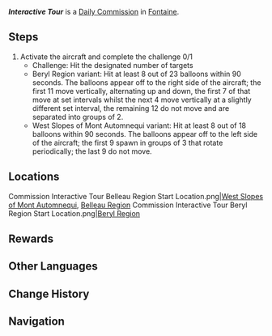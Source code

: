 {{Quest Infobox
|id            = 32590; 32591
|image         = Commission Interactive Tour.png
|type          = Commission
|region        = Fontaine
|area          = 
|npc           = <!--If the commission is an NPC commission-->
|requirement   = <!--Any quest that needs to be completed first-->
|startLocation = [[Beryl Region]], [[Fontaine]]
|startLocation2 = [[West Slopes of Mont Automnequi]], Fontaine
|otherRewards  = *AR-Dependent Rewards
|characters    = Traveler
}}
'''''Interactive Tour''''' is a [[Daily Commission]] in [[Fontaine]].

==Steps==
{{Quest Description|Activate the "[[The Miraculous Antoine Roger Aircraft|Antoine Roger Aircraft]]" and hit 8 targets within the time limit.}}
# Activate the aircraft and complete the challenge 0/1
#* Challenge: Hit the designated number of targets
#* Beryl Region variant: Hit at least 8 out of 23 balloons within 90 seconds. The balloons appear off to the right side of the aircraft; the first 11 move vertically, alternating up and down, the first 7 of that move at set intervals whilst the next 4 move vertically at a slightly different set interval, the remaining 12 do not move and are separated into groups of 2.
#* West Slopes of Mont Automnequi variant: Hit at least 8 out of 18 balloons within 90 seconds. The balloons appear off to the left side of the aircraft; the first 9 spawn in groups of 3 that rotate periodically; the last 9 do not move.

==Locations==
<gallery>
Commission Interactive Tour Belleau Region Start Location.png|[[West Slopes of Mont Automnequi]], [[Belleau Region]]
Commission Interactive Tour Beryl Region Start Location.png|[[Beryl Region]]
</gallery>
<!--
==Gameplay Notes==
<!-- Any notes that will help complete the quest -->
<!-- Any screenshots or videos that can help complete the quest go into the gallery
<gallery>
</gallery>
-->
==Rewards==
{{Commission Rewards|full}}

==Other Languages==
{{Other Languages
|en      = Interactive Tour
|zhs     = 「交互式游览」
|zhs_rm  = "Jiāohù-shì Yóulǎn"
|zht     = 「互動式遊覽」
|zht_rm  = "Hùdòng-shì Yóulǎn"
|zh_tl   = "Interactive Tour"
|ja      = 「インタラクティブツアー」
|ja_rm   = "Intarakutibu Tsuaa"
|ja_tl   = "Interactive Tour"
|ko      = 「참여형 투어」
|ko_rm   = 
|ko_tl   = 
|es      = Tour interactivo
|es_tl   = Interactive Tour
|fr      = Visite interactive
|fr_tl   = Interactive Visit
|ru      = Интерактивный тур
|ru_tl   = Interactive Tour
|th      = "ทัวร์ปฏิสัมพันธ์"
|th_rm   = 
|th_tl   = 
|vi      = Du Ngoạn Tương Tác
|vi_tl   = 
|de      = „Interaktive Reise“
|de_tl   = "Interactive Journey"
|id      = Tur Interaktif
|id_tl   = Interactive Tour
|pt      = Viagem Interativa
|pt_tl   = 
|tr      = Etkileşimli Tur
|tr_tl   = Interactive Tour
|it      = Tour interattivo
|it_tl   = 
}}

==Change History==
{{Change History|4.0}}

==Navigation==
{{Commission Navbox|Basic}}